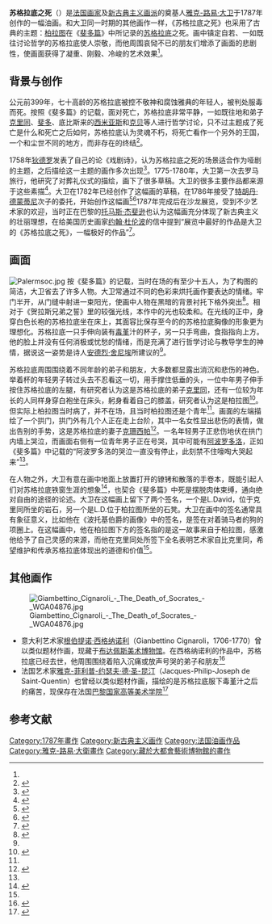 {{Infobox artwork
| image_file         = David - The Death of Socrates.jpg
| caption            =
| painting_alignment = 
| image_size         = 400px
| title              = 苏格拉底之死
| alt                = 
| other_language_1   = 
| other_title_1      = 
| other_language_2   = 
| other_title_2      = 
| artist             = [[雅克-路易·大卫|雅克-路易·大卫]]
| year               = 1787年完成
| type               = 油画
| material           = 
| height_metric      = 129.5
| width_metric       = 196.2
| length_metric      = 
| height_imperial    = 
| width_imperial     = 
| length_imperial    = 
| diameter_metric    = 
| diameter_imperial  = 
| dimensions         = 
| city               = [[纽约|纽约]]
| museum             = [[大都会艺术博物馆|大都会艺术博物馆]]
| coordinates        = 
| owner              = 
}}
'''苏格拉底之死'''（{{lang-fr|'''La Mort de Socrate'''}}）是[[法国|法国]][[画家|画家]]及[[新古典主义画派|新古典主义画派]]的奠基人[[雅克-路易·大卫|雅克-路易·大卫]]于1787年创作的一幅油画。和大卫同一时期的其他画作一样，《苏格拉底之死》也采用了古典的主题：[[柏拉图|柏拉图]]在《[[斐多篇|斐多篇]]》中所记录的[[苏格拉底|苏格拉底]]之死。画中镇定自若、一如既往讨论哲学的苏格拉底使人崇敬，而他周围哀恸不已的朋友们增添了画面的悲剧性，使画面获得了凝重、刚毅、冷峻的艺术效果<ref name="作品欣赏"></ref>。

==背景与创作==
公元前399年，七十高龄的苏格拉底被控不敬神和腐蚀雅典的年轻人，被判处服毒而死。按照《斐多篇》的记载，面对死亡，苏格拉底非常平静，一如既往地和弟子[[克里同|克里同]]、[[斐多|斐多]]、底比斯来的[[西米亚斯|西米亚斯]]和[[底比斯的塞贝斯|克贝]]等人进行哲学讨论，只不过主题成了死亡是什么和死亡之后如何，苏格拉底认为灵魂不朽，将死亡看作一个另外的王国，一个和尘世不同的地方，而非存在的终结<ref name="斐多">{{cite book|author=柏拉图，王晓朝译|title=柏拉图全集·斐多篇|publisher=人民出版社|year=2002年}}</ref>。

1758年[[狄德罗|狄德罗]]发表了自己的论《戏剧诗》，认为苏格拉底之死的场景适合作为哑剧的主题，之后描绘这一主题的画作多次出现<ref>{{cite book|author=Perrin Stein|title=Eighteenth-Century French Drawings in New York Collections|publisher=Metropolitan Museum of Art|year=1999|pages=208}}</ref>。1775-1780年，大卫第一次去罗马旅行，他研究了对葬礼仪式的描绘，画下了很多草稿。大卫的很多主要作品都来源于这些素描<ref name="caso">{{cite journal|author=De Caso|title=Jacques-Louis David and the Style 'All' antica'|pages=686-690}}</ref>。大卫在1782年已经创作了这幅画的草稿，在1786年接受了[[特胡丹·德蒙蒂尼|特胡丹·德蒙蒂尼]]次子的委托，开始创作这幅画<ref>{{cite journal|author=Mary Vidal|title=David among the Moderns|journal=journal of the history of ideas|year=1995|volume=56|issue=8|pages=599}}</ref><ref>{{cite book|author=Philippe BordesBordes|title=Jacques-Louis David:Empire to Exile|publisher=Yale University Press|year=2007|pages=154}}</ref>1787年完成后在沙龙展览，受到不少艺术家的欢迎，当时正在巴黎的[[托马斯·杰斐逊|托马斯·杰斐逊]]也认为这幅画充分体现了新古典主义的壮丽理想，在给美国历史画家[[约翰·杜伦波|约翰·杜伦波]]的信中提到“展览中最好的作品是大卫的《苏格拉底之死》，一幅极好的作品”<ref>{{cite book|author=William Howard Adams|title=The Paris Years of Thomas Jefferson|publisher=Yale University Press|year=2000|pages=99}}</ref>。

==画面==
[[File:Palermsoc.jpg|thumb]]
按《斐多篇》的记载，当时在场的有至少十五人，为了构图的简洁，大卫省去了许多人物。大卫常通过不同的色彩来烘托画作要表达的情绪。牢门半开，从门缝中射进一束阳光，使画中人物在黑暗的背景衬托下格外突出<ref name=Nanteuil>{{cite book|author=De Nanteuil|title=Jacques-Louis David|publisher=Harry N Abrams IncorporateFile:Jacques-Louis David|year=1985|pages=24}}</ref>。相对于《贺拉斯兄弟之誓》里的较强光线，本作中的光也较柔和。在光线的正中，身穿白色长袍的苏格拉底坐在床上，其面容比保存至今的的苏格拉底胸像的形象更为理想化。苏格拉底一只手伸向装有[[毒堇|毒堇]]汁的杯子，另一只手弯曲，食指指向上方。他的脸上并没有任何消极或忧愁的情绪，而是充满了进行哲学讨论与教导学生的神情，据说这一姿势是诗人[[安德烈·舍尼埃|安德烈·舍尼埃]]所建议的<ref name=caso/>。

苏格拉底周围围绕着不同年龄的弟子和朋友，大多数都显露出消沉和悲伤的神色。举着杯的年轻男子转过头去不忍看这一切，用手撑住低垂的头，一位中年男子伸手按住苏格拉底的左腿，有研究者认为这是苏格拉底的弟子[[克里同|克里同]]，还有一位较为年长的人同样身穿白袍坐在床头，躬身看着自己的膝盖，研究者认为这是柏拉图<ref name="Necklines">{{cite book|author=Lajer-Burcharth|title=Necklines：The Art of Jacques-Louis David After the Terror|year=1999|url=https://archive.org/details/necklinesartofja0000laje|publisher=yale university press|publisher=1999|pages=[https://archive.org/details/necklinesartofja0000laje/page/57 57]}}</ref>。但实际上柏拉图当时病了，并不在场，且当时柏拉图还是个青年<ref name="斐多"/>。画面的左端描绘了一个拱门，拱门外有几个人正在走上台阶，其中一名女性显出悲伤的表情，做出告别的手势，这是苏格拉底的妻子[[克珊西帕|克珊西帕]]<ref>{{cite web|title=The Death of Socrates|url=http://www.bc.edu/bc_org/avp/cas/his/CoreArt/art/neocl_dav_soc.html|accessdate=07-04-2013|archive-url=https://web.archive.org/web/20070409161235/http://www.bc.edu/bc_org/avp/cas/his/CoreArt/art/neocl_dav_soc.html|archive-date=2007-04-09|dead-url=yes}}</ref>。一名年轻男子正悲伤地伏在拱门内墙上哭泣，而画面右侧有一位青年男子正在号哭，其中可能有[[阿波罗多洛|阿波罗多洛]]，正如《斐多篇》中记载的“阿波罗多洛的哭泣一直没有停止，此刻禁不住嚎啕大哭起来”<ref name="斐多"/>。

在人物之外，大卫有意在画中地面上放置打开的镣铐和散落的手卷本，既能引起人们对苏格拉底铁窗生涯的想象<ref name="作品欣赏">{{cite web|title=外国油画作品欣赏|url=http://www.xj5u.com/xj_xueke2/xiazai/meishu.asp?id=32&lei=6|accessdate=07-04-2013}}{{Dead link|date=2018年6月 |bot=InternetArchiveBot |fix-attempted=no }}</ref>，也契合《斐多篇》中死是摆脱肉体束缚，通向绝对自由的途径的论述。大卫在这幅画上留下了两个签名，一个是L.David，位于克里同所坐的岩石，另一个是L.D.位于柏拉图所坐的石凳。大卫在画中的签名通常具有象征意义，比如他在《波托基伯爵的画像》中的签名，是签在对着骑马者的狗的项圈上。在这幅画中，他在柏拉图下方的签名指的是这一故事来自于柏拉图，感激他给予了自己灵感的来源，而他在克里同处所签下全名表明艺术家自比克里同，希望维护和传承苏格拉底体现出的道德和价值<ref name="Necklines"/>。

==其他画作==
[[File:Giambettino_Cignaroli_-_The_Death_of_Socrates_-_WGA04876.jpg|thumb]]
*意大利艺术家[[根伯提诺·西格纳诺利|根伯提诺·西格纳诺利]]（Gianbettino Cignaroli，1706-1770）曾以类似题材作画，现藏于[[布达佩斯美术博物馆|布达佩斯美术博物馆]]。在西格纳诺利的作品中，苏格拉底已经去世，他周围围绕着陷入沉痛或放声号哭的弟子和朋友<ref>{{cite web|url=http://www.lib-art.com/artgallery/24250-the-death-of-socrates-cignaroli-giambettino.html|title=The Death of Socrates - Giambettino Cignaroli Gallery|publisher=Lib-Art.com|accessdate=August 3, 2011|archive-date=2017-05-16|archive-url=https://web.archive.org/web/20170516145958/http://www.lib-art.com/artgallery/24250-the-death-of-socrates-cignaroli-giambettino.html|dead-url=yes}}</ref>
*法国艺术家[[雅克-菲利普-约瑟夫·德·圣-昆汀|雅克-菲利普-约瑟夫·德·圣-昆汀]]（Jacques-Philip-Joseph de Saint-Quentin）也曾经以类似题材作画，描绘的是苏格拉底服下毒堇汁之后的痛苦，现保存在法国[[巴黎国家高等美术学院|巴黎国家高等美术学院]]<ref>{{cite web|url=http://www.friendsofart.net/en/art/jacques-philip-joseph-de-saint-quentin/the-death-of-socrates|title=The Death of Socrates by Jacques-Philip-Joseph de Saint-Quentin|publisher=friends-of-art.net|accessdate=August 3, 2011|archive-url=https://web.archive.org/web/20130925204447/http://www.friendsofart.net/en/art/jacques-philip-joseph-de-saint-quentin/the-death-of-socrates|archive-date=2013-09-25|dead-url=yes}}</ref>

==参考文献==
{{commonscat|Death of Socrates}}
{{reflist|2}}


[[Category:1787年畫作|Category:1787年畫作]]
[[Category:新古典主义画作|Category:新古典主义画作]]
[[Category:法国油画作品|Category:法国油画作品]]
[[Category:雅克-路易·大衛畫作|Category:雅克-路易·大衛畫作]]
[[Category:藏於大都會藝術博物館的畫作|Category:藏於大都會藝術博物館的畫作]]